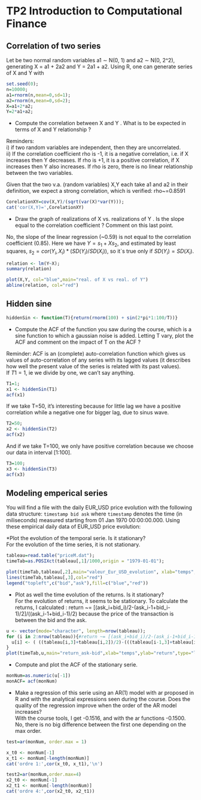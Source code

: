 # TP2 Introduction to Computational Finance

## Correlation of two series

Let be two normal random variables a1 ∼ N(0, 1) and a2 ∼ N(0, 2^2), generating X =
a1 + 2a2 and Y = 2a1 + a2. Using R, one can generate series of X and Y with

```{r}
set.seed(0);
n=10000;
a1=rnorm(n,mean=0,sd=1);
a2=rnorm(n,mean=0,sd=2);
X=a1+2*a2;
Y=2*a1+a2;
```

* Compute the correlation between X and Y . What is to be expected in terms of X and Y
relationship ? 

Reminders:  
i) if two random variables are independent, then they are uncorrelated.  
ii) If the correlation coefficient rho is -1, it is a negative correlation, i.e. if X increases then Y decreases. If rho is +1, it is a positive correlation, if X increases then Y also increases. If rho is zero, there is no linear relationship between the two variables.  
  
Given that the two v.a. (random variables) X,Y each take a1
and a2 in their definition, we expect a strong correlation, which is verified:
rho~=0.8591  
```{r}
CorelationXY=cov(X,Y)/(sqrt(var(X)*var(Y)));
cat('cor(X,Y)=',CorelationXY)
```

* Draw the graph of realizations of X vs. realizations of Y . Is the slope equal
to the correlation coefficient ? Comment on this last point.  

No, the slope of the linear regression (~0.59) is not equal to the correlation coefficient (0.85).
Here we have $Y = s_1 + Xs_2$, and estimated by least squares, $s_2 = cor(Y_i,X_i) * (SD(Y_i)/SD(X_i))$, so it`s true only if $SD(Y_i)=SD(X_i)$.
```{r}
relation <- lm(Y~X);
summary(relation)
```


```{r}
plot(X,Y, col="blue",main="real. of X vs real. of Y")
abline(relation, col="red")
```

## Hidden sine
```{r}
hiddenSin <- function(T){return(rnorm(100) + sin(2*pi*1:100/T))}
```

* Compute the ACF of the function you saw during the course, which is a sine function to
which a gaussian noise is added. Letting T vary, plot the ACF and comment on the impact of T on the ACF ?  

Reminder: ACF is an (complete) auto-correlation function which gives us values of auto-correlation of any series with its lagged values (it describes how well the present value of the series is related with its past values).  
If $T1=1$, ie we divide by one, we can't say anything.

```{r}
T1=1;
x1 <- hiddenSin(T1)
acf(x1)
```

If we take T=50, it's interesting because for little lag we have a positive correlation while a negative one for bigger lag, due to sinus wave.
```{r}
T2=50;
x2 <- hiddenSin(T2)
acf(x2)
```

And if we take T=100, we only have positive correlation because we choose our data in interval [1:100].
```{r}
T3=100;
x3 <- hiddenSin(T3)
acf(x3)
```

## Modeling emperical series

You will find a file with the daily EUR_USD price evolution with the following
data structure: `timestamp bid ask` where `timestamp` denotes the time (in miliseconds) measured starting from 01 Jan 1970 00:00:00.000.
Using these empirical daily data of EUR_USD price evolution:

*Plot the evolution of the temporal serie. Is it stationary?  
For the evolution of the time series, it is not stationary.

```{r}
tableau=read.table("priceM.dat");
timeTab=as.POSIXct(tableau[,1]/1000,origin = "1979-01-01");

plot(timeTab,tableau[,2],main="valeur_Eur_USD_evolution", xlab="temps",ylab="valeur",type="l",col="blue")
lines(timeTab,tableau[,3],col="red")
legend("topleft",c("bid","ask"),fill=c("blue","red"))
```

* Plot as well the time evolution of the returns. Is it stationary?  
For the evolution of returns, it seems to be stationary. To calculate the returns, I calculated : 
return ~= [(ask_i+bid_i)/2-(ask_i-1+bid_i-1)/2]/((ask_i-1+bid_i-1)/2) because the price of the transaction is between the bid and the ask.


```{r}
u <- vector(mode="character", length=nrow(tableau));
for (i in 2:nrow(tableau)){#return ~= [(ask_i+bid_i)/2-(ask_i-1+bid_i-1)/2]/((ask_i-1+bid_i-1)/2)
  u[i] <- ( ((tableau[i,3]+tableau[i,2])/2)-(((tableau[i-1,3]+tableau[i-1,2])/2)) ) / ((tableau[i-1,3]+tableau[i-1,2])/2)  ;
}
plot(timeTab,u,main="return_ask-bid",xlab="temps",ylab="return",type="l",col="blue")
```
* Compute and plot the ACF of the stationary serie.

```{r}
monNum=as.numeric(u[-1])
monACF= acf(monNum)
```

* Make a regression of this serie using an AR(1) model with ar proposed in R and with
the analytical expressions seen during the course. Does the quality of the regression improve when the order of the AR model increases?  
With the course tools, I get -0.1516, and with the ar functions -0.1500. No, there is no big difference between the first one depending on the max order.

```{r}
test=ar(monNum, order.max = 1)

x_t0 <- monNum[-1] 
x_t1 <- monNum[-length(monNum)]
cat('ordre 1:',cor(x_t0, x_t1),'\n')

test2=ar(monNum,order.max=4)
x2_t0 <- monNum[-1] 
x2_t1 <- monNum[-length(monNum)]
cat('ordre 4:',cor(x2_t0, x2_t1))
```

